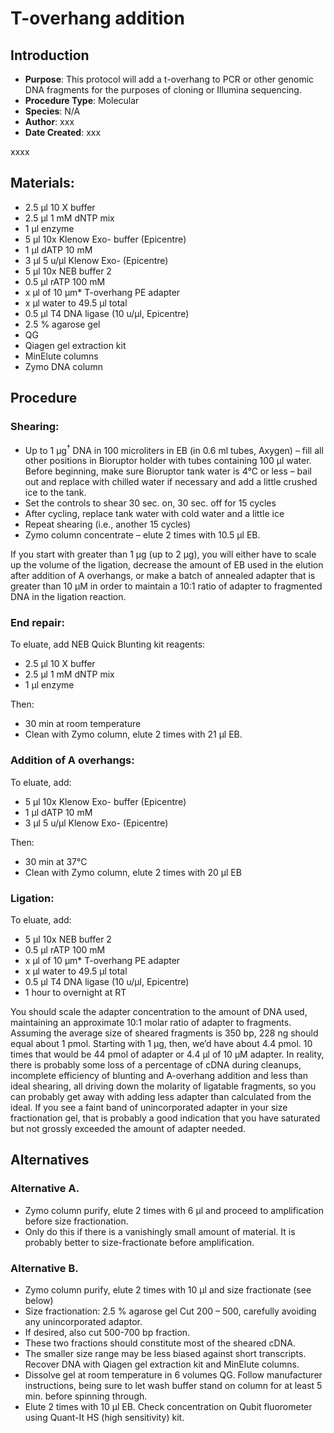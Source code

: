 # T-overhang addition {#sec-molecular-T_overhang}

## Introduction

-   **Purpose**: This protocol will add a t-overhang to PCR or other genomic DNA fragments for the purposes of cloning or Illumina sequencing.
-   **Procedure Type**: Molecular
-   **Species**: N/A
-   **Author**: xxx
-   **Date Created**: xxx

::: {.callout-warning title="NOTES"}
xxxx
:::

## Materials:

-   2.5 µl 10 X buffer
-   2.5 µl 1 mM dNTP mix
-   1 µl enzyme
-   5 µl 10x Klenow Exo- buffer (Epicentre)
-   1 µl dATP 10 mM
-   3 µl 5 u/µl Klenow Exo- (Epicentre)
-   5 µl 10x NEB buffer 2
-   0.5 µl rATP 100 mM
-   x µl of 10 µm\* T-overhang PE adapter
-   x µl water to 49.5 µl total
-   0.5 µl T4 DNA ligase (10 u/µl, Epicentre)
-   2.5 % agarose gel
-   QG
-   Qiagen gel extraction kit
-   MinElute columns
-   Zymo DNA column

## Procedure

### Shearing:

-   Up to 1 µg^†^ DNA in 100 microliters in EB (in 0.6 ml tubes, Axygen) -- fill all other positions in Bioruptor holder with tubes containing 100 µl water. Before beginning, make sure Bioruptor tank water is 4°C or less -- bail out and replace with chilled water if necessary and add a little crushed ice to the tank.
-   Set the controls to shear 30 sec. on, 30 sec. off for 15 cycles
-   After cycling, replace tank water with cold water and a little ice
-   Repeat shearing (i.e., another 15 cycles)
-   Zymo column concentrate -- elute 2 times with 10.5 µl EB.

::: {.callout-warning title="NOTES"}
If you start with greater than 1 µg (up to 2 µg), you will either have to scale up the volume of the ligation, decrease the amount of EB used in the elution after addition of A overhangs, or make a batch of annealed adapter that is greater than 10 µM in order to maintain a 10:1 ratio of adapter to fragmented DNA in the ligation reaction.
:::

### End repair: {#end-repair .subhead}

To eluate, add NEB Quick Blunting kit reagents:

-   2.5 µl 10 X buffer
-   2.5 µl 1 mM dNTP mix
-   1 µl enzyme

Then:

-   30 min at room temperature
-   Clean with Zymo column, elute 2 times with 21 µl EB.

### Addition of A overhangs: {#addition-of-a-overhangs .subhead}

To eluate, add:

-   5 µl 10x Klenow Exo- buffer (Epicentre)
-   1 µl dATP 10 mM
-   3 µl 5 u/µl Klenow Exo- (Epicentre)

Then:

-   30 min at 37°C
-   Clean with Zymo column, elute 2 times with 20 µl EB

### Ligation: {#ligation .subhead}

To eluate, add:

-   5 µl 10x NEB buffer 2
-   0.5 µl rATP 100 mM
-   x µl of 10 µm\* T-overhang PE adapter
-   x µl water to 49.5 µl total
-   0.5 µl T4 DNA ligase (10 u/µl, Epicentre)
-   1 hour to overnight at RT

::: {.callout-warning title="NOTES"}
You should scale the adapter concentration to the amount of DNA used, maintaining an approximate 10:1 molar ratio of adapter to fragments. Assuming the average size of sheared fragments is 350 bp, 228 ng should equal about 1 pmol. Starting with 1 µg, then, we'd have about 4.4 pmol. 10 times that would be 44 pmol of adapter or 4.4 µl of 10 µM adapter. In reality, there is probably some loss of a percentage of cDNA during cleanups, incomplete efficiency of blunting and A-overhang addition and less than ideal shearing, all driving down the molarity of ligatable fragments, so you can probably get away with adding less adapter than calculated from the ideal. If you see a faint band of unincorporated adapter in your size fractionation gel, that is probably a good indication that you have saturated but not grossly exceeded the amount of adapter needed.
:::

## Alternatives

### Alternative A.

-   Zymo column purify, elute 2 times with 6 µl and proceed to amplification before size fractionation.
-   Only do this if there is a vanishingly small amount of material. It is probably better to size-fractionate before amplification.

### Alternative B.

-   Zymo column purify, elute 2 times with 10 µl and size fractionate (see below)
-   Size fractionation: 2.5 % agarose gel Cut 200 -- 500, carefully avoiding any unincorporated adaptor.
-   If desired, also cut 500-700 bp fraction.
-   These two fractions should constitute most of the sheared cDNA.
-   The smaller size range may be less biased against short transcripts. Recover DNA with Qiagen gel extraction kit and MinElute columns.
-   Dissolve gel at room temperature in 6 volumes QG. Follow manufacturer instructions, being sure to let wash buffer stand on column for at least 5 min. before spinning through.
-   Elute 2 times with 10 µl EB. Check concentration on Qubit fluorometer using Quant-It HS (high sensitivity) kit.
